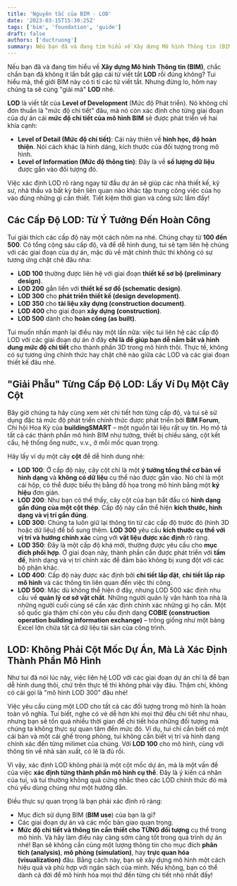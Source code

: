 ```yaml
---
title: 'Nguyên tắc của BIM - LOD'
date: '2023-03-15T15:30:25Z'
tags: ['bim', 'foundation', 'guide']
draft: false
authors: ['ductruong']
summary: Nếu bạn đã và đang tìm hiểu về Xây dựng Mô hình Thông tin (BIM), chắc chắn bạn đã không ít lần bắt gặp cái từ viết tắt LOD rồi đúng không?
---
```


Nếu bạn đã và đang tìm hiểu về **Xây dựng Mô hình Thông tin (BIM)**, chắc chắn bạn đã không ít lần bắt gặp cái từ viết tắt **LOD** rồi đúng không? Tui hiểu mà, thế giới BIM này có ti tỉ các từ viết tắt. Nhưng đừng lo, hôm nay chúng ta sẽ cùng "giải mã" **LOD** nhé.

**LOD** là viết tắt của **Level of Development** (Mức độ Phát triển). Nó không chỉ đơn thuần là "mức độ chi tiết" đâu, mà nó còn xác định cho từng giai đoạn của dự án cái **mức độ chi tiết của mô hình BIM** sẽ được phát triển về hai khía cạnh:

- **Level of Detail (Mức độ chi tiết)**: Cái này thiên về **hình học, độ hoàn thiện**. Nói cách khác là hình dáng, kích thước của đối tượng trong mô hình.
- **Level of Information (Mức độ thông tin)**: Đây là về **số lượng dữ liệu** được gắn vào đối tượng đó.

Việc xác định LOD rõ ràng ngay từ đầu dự án sẽ giúp các nhà thiết kế, kỹ sư, nhà thầu và bất kỳ bên liên quan nào khác tập trung công việc của họ vào đúng những gì cần thiết. Tiết kiệm thời gian và công sức lắm đấy!

<TOCInline toc={props.toc} exclude="" />

## **Các Cấp Độ LOD: Từ Ý Tưởng Đến Hoàn Công**

Tui giải thích các cấp độ này một cách nôm na nhé. Chúng chạy từ **100 đến 500**. Có tổng cộng sáu cấp độ, và để dễ hình dung, tui sẽ tạm liên hệ chúng với các giai đoạn của dự án, mặc dù về mặt chính thức thì không có sự tương ứng chặt chẽ đâu nha:

- **LOD 100** thường được liên hệ với giai đoạn **thiết kế sơ bộ (preliminary design)**.
- **LOD 200** gắn liền với **thiết kế sơ đồ (schematic design)**.
- **LOD 300** cho **phát triển thiết kế (design development)**.
- **LOD 350** cho **tài liệu xây dựng (construction document)**.
- **LOD 400** cho giai đoạn **xây dựng (construction)**.
- **LOD 500** dành cho **hoàn công (as built)**.

Tui muốn nhấn mạnh lại điều này một lần nữa: việc tui liên hệ các cấp độ LOD với các giai đoạn dự án ở đây **chỉ là để giúp bạn dễ nắm bắt và hình dung mức độ chi tiết** cho thành phần 3D trong mô hình thôi. Thực tế, không có sự tương ứng chính thức hay chặt chẽ nào giữa các LOD và các giai đoạn thiết kế đâu nhé.

## **"Giải Phẫu" Từng Cấp Độ LOD: Lấy Ví Dụ Một Cây Cột**

Bây giờ chúng ta hãy cùng xem xét chi tiết hơn từng cấp độ, và tui sẽ sử dụng đặc tả mức độ phát triển chính thức được phát triển bởi **BIM Forum**, Chi hội Hoa Kỳ của **buildingSMART** – một nguồn tài liệu rất uy tín. Họ mô tả tất cả các thành phần mô hình BIM như tường, thiết bị chiếu sáng, cột kết cấu, hệ thống ống nước, v.v., ở mỗi mốc quan trọng.

Hãy lấy ví dụ một cây **cột** để dễ hình dung nhé:

- **LOD 100**: Ở cấp độ này, cây cột chỉ là một **ý tưởng tổng thể cơ bản về hình dạng** và **không có dữ liệu** cụ thể nào được gắn vào. Nó chỉ là một cái hộp, có thể được biểu thị bằng đồ họa trong mô hình bằng một **ký hiệu** đơn giản.
- **LOD 200**: Như bạn có thể thấy, cây cột của bạn bắt đầu có **hình dạng gần đúng của một cột thép**. Cấp độ này cần thể hiện **kích thước, hình dạng và vị trí gần đúng**.
- **LOD 300**: Chúng ta luôn giữ lại thông tin từ các cấp độ trước đó (hình 3D hoặc dữ liệu) để bổ sung thêm. **LOD 300** yêu cầu **kích thước cụ thể với vị trí và hướng chính xác** cùng với **vật liệu được xác định** rõ ràng.
- **LOD 350**: Đây là một cấp độ khá mới, thường được yêu cầu cho **mục đích phối hợp**. Ở giai đoạn này, thành phần cần được phát triển với **tấm đế**, hình dạng và vị trí chính xác để đảm bảo không bị xung đột với các bộ phận khác.
- **LOD 400**: Cấp độ này được xác định bởi **chi tiết lắp đặt**, **chi tiết lắp ráp mô hình** và các thông tin liên quan đến việc thi công.
- **LOD 500**: Mặc dù không thể hiện ở đây, nhưng LOD 500 xác định nhu cầu về **quản lý cơ sở vật chất**. Những người quản lý vận hành tòa nhà là những người cuối cùng sẽ cần xác định chính xác những gì họ cần. Một số quốc gia thậm chí còn yêu cầu định dạng **COBIE (construction operation building information exchange)** – trông giống như một bảng Excel lớn chứa tất cả dữ liệu tài sản của công trình.

## **LOD: Không Phải Cột Mốc Dự Án, Mà Là Xác Định Thành Phần Mô Hình**

Như tui đã nói lúc nãy, việc liên hệ LOD với các giai đoạn dự án chỉ là để bạn dễ hình dung thôi, chứ trên thực tế thì không phải vậy đâu. Thậm chí, không có cái gọi là "mô hình LOD 300" đâu nhé!

Việc yêu cầu cùng một LOD cho tất cả các đối tượng trong mô hình là hoàn toàn vô nghĩa. Tui biết, nghe có vẻ dễ hơn khi mọi thứ đều chi tiết như nhau, nhưng bạn sẽ tốn quá nhiều thời gian để chi tiết hóa những đối tượng mà chúng ta không thực sự quan tâm đến mức đó. Ví dụ, tui chỉ cần biết có một cái bàn và một cái ghế trong phòng, tui không cần biết vị trí và hình dạng chính xác đến từng milimet của chúng. Với **LOD 100** cho mô hình, cùng với thông tin về nhà sản xuất, có lẽ là đủ rồi.

Vì vậy, xác định LOD không phải là một cột mốc dự án, mà là một vấn đề của việc **xác định từng thành phần mô hình cụ thể**. Đây là ý kiến cá nhân của tui, và tui thường không quá cứng nhắc theo các LOD chính thức đó mà chủ yếu dùng chúng như một hướng dẫn.

Điều thực sự quan trọng là bạn phải xác định rõ ràng:

- Mục đích sử dụng BIM (**BIM use**) của bạn là gì?
- Các giai đoạn dự án và các mốc bàn giao quan trọng.
- **Mức độ chi tiết và thông tin cần thiết cho TỪNG đối tượng** cụ thể trong mô hình.
  Và hãy làm điều này càng sớm càng tốt trong quá trình dự án nhé! Bạn sẽ không cần cùng một lượng thông tin cho mục đích **phân tích (analysis)**, **mô phỏng (simulation)**, hay **trực quan hóa (visualization)** đâu. Bằng cách này, bạn sẽ xây dựng mô hình một cách hiệu quả và phù hợp với ngân sách của mình. Nếu không, bạn có thể dành cả đời để mô hình hóa mọi thứ đến từng chi tiết nhỏ nhất đấy!

